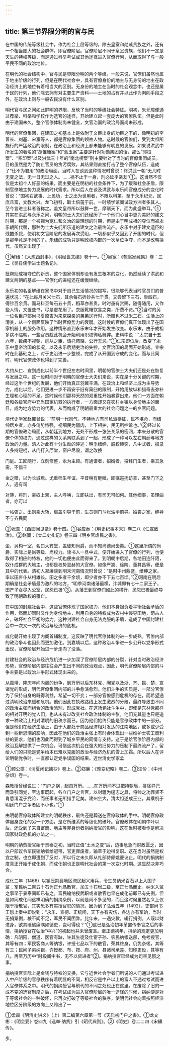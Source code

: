 ```yaml
---
---
---
```

title: 第三节界限分明的官与民
---



在中国的传统等级社会中，作为社会上层等级的，除去皇室和勋戚贵族之外，还有一个相当庞大的社会群体，即官僚阶层。官僚阶层不同于皇室贵族，他们不一定是天生的特权等级，而是通过科举考试或其他途径进入官僚行列，从而取得了与一般平民不同的政治地位。

在明代的社会结构中，官与民是界限分明的两个等级。一般来说，官僚们虽然也属于地主阶级的行列，但是在明代社会中，具有官僚身份的地主与无身份的地主在政治经济上的地位有着相当大的区别。无身份的地主在当时的社会观念中，也还是属于民的行列，他们除去拥有对主要生产资料——土地的占有并以此作为剥削手段之外，在政治上则与一般农民没有什么区别。

明代官与民之间如此鲜明的界限，反映了当时的等级社会特征。明初，朱元璋便通过荐举、科举和学校作为选官的途径，开始建立起一套庞大的官僚队伍。但是此时由于建国未久，整个官僚体制尚未健全，文官治国的政治局面尚未形成。

明代的官僚集团，在建国之初基本上是依附于文臣出身的功臣之下的，像明初的李善长、刘基、宋濂等人，都是官僚集团的领袖人物。这时候的官僚们，受到太祖所施行的严猛政治的限制，在政治上和经济上都未能够有明显的发展。如果说洪武中所发生的著名的“胡惟庸案”和“蓝玉案”主要是针对功勋集团的话，那么“郭桓案”、“空印案”以及洪武三十年的“南北榜案”则主要针对了当时的官僚集团成员。目的虽然是为了防止官员的贪污腐败，其结果则直接打击了整个官僚队伍，造成了“仕不为君用”的政治局面。当时人在谈到这种情况时曾说：终洪武一朝“无几时无变之法，无一日无过之人。……祸不止于一身，刑必延乎亲友”①。这当然不仅仅是太祖个人好恶的结果，而主要是在明初的社会条件下，为了缓和社会矛盾，限制官僚地主势力发展的时代需求。所以后人在谈及洪武与永乐间官僚成分的变化时曾说：“国初右武事、上民功，士之出为世用者，不限以科第。至于永乐纪元，民庶且富，文教大兴。龙飞初科，取士倍蓰于前。一时绩学馆阁试政方洲者多其人。至今言进士科者首称之。盖文皇帝所以鼓舞一世，摩砺天下，而为此盛举耳。”①其实在洪武与永乐之间，明朝的士大夫们还经历了一个他们心目中更为美好的建文时期，那是一个被视为宽仁和文治的最理想的时期，但是由于明成祖的夺位而被永乐朝所代替，那种为士大夫们所乐道的建文之治最终流产。永乐中对于建文遗臣的残酷杀戮，使明初文官阶层的发展再次受阻，一切都似乎又回到了开国的时代，但是那毕竟是不同的了。朱棣的成功只是明政权内部的一次皇位争夺，而不是改朝换代，虽然又出现了一

①解缙：《大庖西封事》，《明经世文编》卷十一。①吴宽：《匏翁家藏集》卷：三二《吴县儒学进士题名记》。

批帮助成祖夺位的新贵，整个国家体制却没有发生根本的变化，仍然延续了洪武和建文两朝的基点——官僚化的进程还在缓慢继续。

永乐初的名臣解缙在家书中对于自己生活情况的描写，很能够代表当时官员们的普遍状况：“在此每月关米七石，其余每石折钞共七千贯。又尝留下三石，粜四石，得钞百余贯。而马料豆每石五十贯，稻草亦甚贵。时时虽有赏赐，随得随用，又作些人情，又置些书，尽是虚花用了。衣服靴帽饮食之类，所费不赀。”②当时的另一位名臣户部尚书夏原吉为来京探亲的弟弟送行时，所赠也不过米二石。生活上的清贫，从一个侧面反映了当时官僚势力的衰弱。这时候的官僚们真正体现出了在国家机器上的服务作用。这种情形直到永乐末年才开始发生改变。永乐末，由于成祖多病不临朝，一些官员趁此机会开始利用职权徇私舞弊。史料中说：“太宗自十五六年，数疾不视朝，扈从之臣，请托贿赂，公行无忌。”①仁宗即位后，改变了永乐中皇帝治国的状况，以及永乐后期吏治的失控，文官治国的局面开始形成。宣宗时在此基础之上，对于吏治进一步整顿，完成了从开国到守成的变化。而与此同时，明代官僚政体也得到了完善。

大约从仁、宣到成化以前半个世纪左右时间里，明朝的官僚士大夫们还是处在恢复与发展之中。这一段时间对于明朝的官僚士大夫们来说，实在是十分关键的时期，经过这半个世纪的发展，他们开始真正羽翼丰满，在政治上和经济上成为主导势力。成化以后，他们更进一步不再安于旧有窠臼的限制，开始用放纵和猎奇去弥补生理和心理的不足。这时候他们那种天然的双重性开始暴露出来。他们一方面在朝廷和各级官府中充当国家机器的执行者，一方面却又在农村乡镇以身份地主的面目，成为地方势力的代表。从而构成了明朝最重大的社会问题之一的乡官问题。

清代史学家赵翼曾说：“前明一代风气，不特地方有司私派横征，民不堪命，而缙绅居乡者，亦多倚势恃强，视细民为弱肉，上下相护，民无所控诉也。”②经过长期的官僚政治局面，从朝廷到地方，无处不形成一张张关系的密网，本来分散的官僚个体的权力，通过这样的关系网联系到了一起，形成了一种可以左右朝廷与地方政治的力量。清人对此有十分生动的评述：明季缙绅，威权赫奕，凡中式者，报录人多持短棍，从门打入厅堂，窗户尽毁，谓之改换

门庭。工匠随行，立刻修整，永为主顾。有通谱者，招婿者，投拜门生者，乘其急需，不惜千

金之赠，以为长城焉。尤重师生年谊，平昔稍有睚眦，即嘱巡抚访拿，甚至门下之人，遇有司

对簿，将刑，豪奴上禀，主人呼唤，立即扶出，有司无可如何。其他细事，虽理曲者，亦可以

一帖弭之。出则乘大轿，扇盖引导于前，生员则门斗张油伞前导。婚丧之家，绅衿不与齐民同

②张萱：《西园闻见录》卷十四。①谷应泰：《明史纪事本末》卷二八《仁宣致治》。②赵翼：《廿二史札记》卷三四《明乡官虐民之害》。

坐，另构一室，名曰大宾堂，盖徒知尚爵，而不知尚德尚齿矣。①这里所谓的尚爵，实际上是尚等级、尚权力。读书人一旦中式，便开始进入了官僚的行列，也便取得了相应的特权，他的一切也便由此而得来了。到明朝中后期，各地田连阡陌，奴仆成群的大地主，也都是权势显赫的大官僚。如像严嵩、徐阶、董其昌等，便是其中的代表。清初人郑廉谈到明末河南情况时曾说：“是时中州鼎盛，缙绅之家，率以田庐仆从相雄长。田之多者千余顷，即少者亦不下五七百顷。”②河南在明后期确是社会矛盾最为激烈的地方，“明季河南诸藩最横，汴城即有七十二家王子，田产子女尽入公室，民怨已极”③。从藩王到官僚们如此的横行，民怨已极最终导致了明朝政权的覆亡。

在中国的封建社会中，这些官僚体现了国家权力，他们本身担负着平衡社会矛盾的作用，然而却同时又作为身份地主，利用自身的特权成为农村中侵夺田地，荫占人户，破坏社会平衡的势力。这种封建社会自身无法克服的矛盾，造成了中国封建社会中一次又一次的政治与经济的危机。

成化朝开始出现了内阁首辅制度，这反映了明代官僚体制的进一步成熟。官僚内部的政治争斗也因此而更加激化。到嘉靖以后，这种政治斗争进一步公开以党争形式出现，官僚阶层开始进一步走向了没落。

封建社会的政治与经济危机进一步加深了官僚阶层内部的分裂，针对当时政治经济形势，官僚阶层内部往往会产生出不同的政治观点，因此，明代官僚阶层内部的斗争主要是以政治斗争形式体现出来的。

从嘉靖、隆庆年间内阁的纷争，到万历以后东林党、阉党以及浙、齐、昆、楚、宣诸党的形成，明代官僚集团内部的斗争愈演愈烈。他们斗争的实质是，一部分官僚为了保持自身的既得利益，希望一切不变；一部分官僚感到危机的存在，而希望通过清明政治来缓和危机。他们因此在执政路线上发生激烈的分歧，最终导致由不同的政治主张而组合的政治派别，形成党社。在这场党社斗争中，即使是东林党那样的相对开明的党人们，也从未有过改变社会政治体制的主张，他们充其量也只是追求一种政治上相对清明的旧秩序而已。因为他们始终只能是官僚政体中的一部分。但是他们在经济生活上，由于大都处于商品经济相对发达的江南地区，或多或少受到一些新思潮的影响，因此在他们的政治主张上有时会体现出一些维护士农工商利益的要求，他们也因此而得到了城乡平民的同情与支持。这于是给官僚阶层内部的政治瓦解提供了一次机会，可惜这次机会在强大的旧势力的压制下最终流产了，留给人们的只能是党争给本已难以克服的政治与经济危机的雪上加霜。所以后人在评论明朝党争时，一直都认定党争误国的结果。近世清史学家孟

①顾公燮：《消夏闲记摘抄》卷上。②郑廉：《豫变纪略》卷二。③汪价：《中州杂俎》卷一。

森教授曾经说过：“门户之祸，起自万历。……在万历间不过把持朝局，排除异己而汲引同党，至边事既起，各立门户之言官，以封疆为逞志之具，将帅之功罪贤不肖悉淆混于党论，而任事者无所措手足矣。建州坐大，清太祖遂成王业，其乘机于明廷门户之争者固不小也。”①

由明朝官僚政体所建立的明朝秩序，最终还是葬送在官僚政体的手中。明朝官僚政体自身变化的另一个方面，是它所维系的等级化的破坏。官僚政体在明朝中叶以后，还受到了来自富商、地主等非身份者捐纳授官的影响。这在当时被看作是解决国家财政危机的办法之一。

明朝的纳赀授官始于景泰之初。当时正值“土木之变”后，边事危急而财政匮乏，因以户部议令军民输纳者给冠带，官吏罪废者，输草于边得复职。这在当时虽然是权宜之制，也立即遭到了反对，所以行之未久即从礼部侍郎姚夔议止。明代的捐纳制度真正开始于成化朝，而成化朝也正是明代社会的第一次变化时期。这显然决非巧合。

成化二年（1466）以镇压荆襄地区流民起义用兵，令生员纳米百石以上入国子监；军民纳二百五十石为正九品散官，加五十石增二级，至正七品而止。纳米入监之事早于景泰间即已有之。富民输纳授武职或者散官也早在成化前即已有先例。但是如同成化间这样明确的捐纳条例，以前是尚不多见的，而且这时候虽然名义上仅限于授散官，其实恐多有实授官职的情况，因为到了弘治五年（1492），吏部尚书王恕上奏中即说到：“永乐、宣德、正统间，天下亦有灾伤，各边亦有军饷，当时无捐粟例，粮不闻不足，军民不闻困弊。比年来，一遇灾歉，辄行捐例。人既以财进身，欲其砥砺廉隅如循吏，岂可得也？”①这已是弘治初年革罢传奉官之后的事情，捐纳授官在弘治“中兴”的初起也并未曾废革。至正德初年，捐纳的规定更加明确：凡阴阳、僧道、医官有缺，许其生徒及仕宦子孙、农民纳银送部，免考授官，其等有四；军民客商人等纳银，许授七品以下的散官，荣其终身，仍免杂徭，其等有三；民间子弟纳银，许授都、布、按、府、州、县诸司承差、知印吏役，其等有八。再至万历中“时殿阁中书，无不以赀进者”②。捐纳授官已经成为司空见惯之事。

捐纳授官实际上是金钱与特权的交换，它与近世社会学者们所说的人们通过考试进入中产阶级的官僚秩序有着明显的不同，相反它是中产以上的富人不通过考试而进入官僚体系之中。明代的捐纳授官与前代的不同之处也正在这里。在废除了旧的一成不变的选官制度之后，在考试成为进入官僚阶层的唯一途径的时候，捐纳便是对于等级社会的一种破坏，它再次打破了等级社会的秩序，使明代社会向着按照经济地位区分阶级的方向上又跨出了一

①孟森《明清史讲义》（上）第二编第六章第一节《天启初门户之害》。①龙文彬：《明会要》卷四九《选举·纳赀》引《昭代典则》。②《明史》卷二二四《宋纁传》。

步。